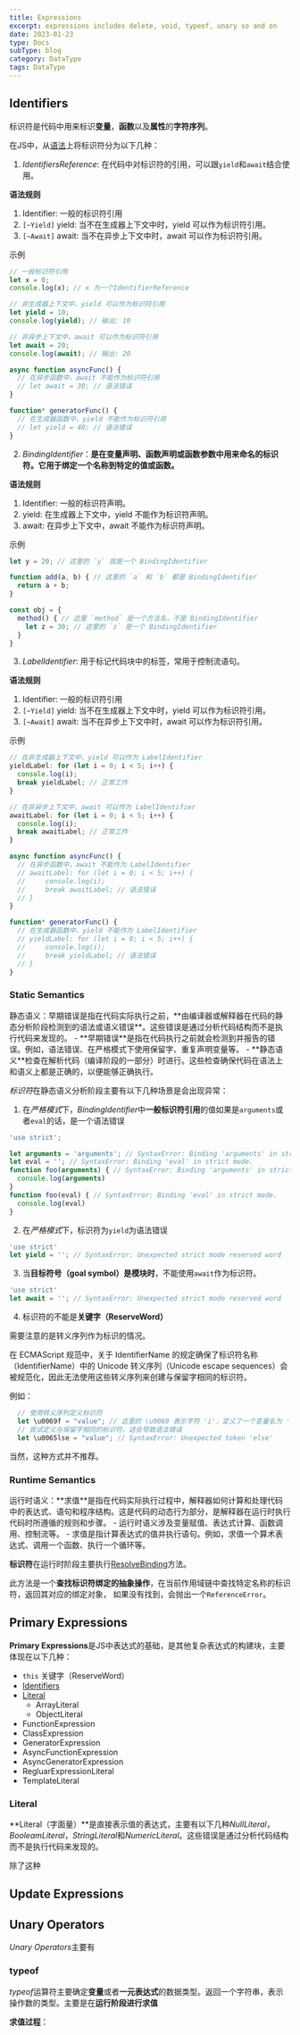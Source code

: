 ```yaml
---
title: Expressions
excerpt: expressions includes delete, void, typeof, unary so and on
date: 2023-01-23
type: Docs
subType: blog
category: DataType
tags: DataType
---
```



## Identifiers

标识符是代码中用来标识**变量**，**函数**以及**属性**的**字符序列**。

在JS中，从[语法](https://tc39.es/ecma262/#sec-identifiers)上将标识符分为以下几种：

1. *IdentifiersReference*: 在代码中对标识符的引用，可以跟`yield`和`await`结合使用。

**语法规则**
1. Identifier: 一般的标识符引用
2. `[~Yield]` yield: 当不在生成器上下文中时，yield 可以作为标识符引用。
3. `[~Await]` await: 当不在异步上下文中时，await 可以作为标识符引用。

<CodeStep step={1}>示例</CodeStep>

```ts
// 一般标识符引用
let x = 0;
console.log(x); // x 为一个IdentifierReference

// 非生成器上下文中，yield 可以作为标识符引用
let yield = 10;
console.log(yield); // 输出: 10

// 非异步上下文中，await 可以作为标识符引用
let await = 20;
console.log(await); // 输出: 20

async function asyncFunc() {
  // 在异步函数中，await 不能作为标识符引用
  // let await = 30; // 语法错误
}

function* generatorFunc() {
  // 在生成器函数中，yield 不能作为标识符引用
  // let yield = 40; // 语法错误
}
```

2. *BindingIdentifier*：**是在变量声明、函数声明或函数参数中用来命名的标识符。它用于绑定一个名称到特定的值或函数。**

**语法规则**
1. Identifier: 一般的标识符声明。
2. yield: 在生成器上下文中，yield 不能作为标识符声明。
3. await: 在异步上下文中，await 不能作为标识符声明。

<CodeStep step={1}>示例</CodeStep>

```ts
let y = 20; // 这里的 `y` 就是一个 BindingIdentifier

function add(a, b) { // 这里的 `a` 和 `b` 都是 BindingIdentifier
  return a + b;
}

const obj = {
  method() { // 这里 `method` 是一个方法名，不是 BindingIdentifier
    let z = 30; // 这里的 `z` 是一个 BindingIdentifier
  }
}
```

3. *LabelIdentifier*: 用于标记代码块中的标签，常用于控制流语句。

**语法规则**
1. Identifier: 一般的标识符引用
2. `[~Yield]` yield: 当不在生成器上下文中时，yield 可以作为标识符引用。
3. `[~Await]` await: 当不在异步上下文中时，await 可以作为标识符引用。

<CodeStep step={1}>示例</CodeStep>

```ts
// 在非生成器上下文中，yield 可以作为 LabelIdentifier
yieldLabel: for (let i = 0; i < 5; i++) {
  console.log(i);
  break yieldLabel; // 正常工作
}

// 在非异步上下文中，await 可以作为 LabelIdentifier
awaitLabel: for (let i = 0; i < 5; i++) {
  console.log(i);
  break awaitLabel; // 正常工作
}

async function asyncFunc() {
  // 在异步函数中，await 不能作为 LabelIdentifier
  // awaitLabel: for (let i = 0; i < 5; i++) {
  //     console.log(i);
  //     break awaitLabel; // 语法错误
  // }
}

function* generatorFunc() {
  // 在生成器函数中，yield 不能作为 LabelIdentifier
  // yieldLabel: for (let i = 0; i < 5; i++) {
  //     console.log(i);
  //     break yieldLabel; // 语法错误
  // }
}
```

### Static Semantics

<Note>
  静态语义：早期错误是指在代码实际执行之前，**由编译器或解释器在代码的静态分析阶段检测到的语法或语义错误**。这些错误是通过分析代码结构而不是执行代码来发现的。
  - **早期错误**是指在代码执行之前就会检测到并报告的错误。例如，语法错误、在严格模式下使用保留字、重复声明变量等。
  - **静态语义**检查在解析代码（编译阶段的一部分）时进行。这些检查确保代码在语法上和语义上都是正确的，以便能够正确执行。
</Note>

*标识符*在静态语义分析阶段主要有以下几种场景是会出现异常：
1. 在*严格模式*下，*BindingIdentifier*中**一般标识符引用**的值如果是`arguments`或者`eval`的话，是一个语法错误
```js
'use strict';

let arguments = 'arguments'; // SyntaxError: Binding 'arguments' in strict mode.
let eval = ''; // SyntaxError: Binding 'eval' in strict mode.
function foo(arguments) { // SyntaxError: Binding 'arguments' in strict mode.
  console.log(arguments)
}
function foo(eval) { // SyntaxError: Binding 'eval' in strict mode.
  console.log(eval)
}
```

2. 在*严格模式*下，标识符为`yield`为语法错误

```js
'use strict'
let yield = ''; // SyntaxError: Unexpected strict mode reserved word
```

3. 当**目标符号（goal symbol）是模块时**，不能使用`await`作为标识符。
```js
'use strict'
let await = ''; // SyntaxError: Unexpected strict mode reserved word
```

4. 标识符的不能是**关键字（ReserveWord）**

需要注意的是转义序列作为标识的情况。

<Note>
  在 ECMAScript 规范中，关于 IdentifierName 的规定确保了标识符名称（IdentifierName）中的 Unicode
  转义序列（Unicode escape sequences）会被规范化，因此无法使用这些转义序列来创建与保留字相同的标识符。

  例如：
  ```js
    // 使用转义序列定义标识符
    let \u0069f = "value"; // 这里的 \u0069 表示字符 'i'，定义了一个变量名为 'if'
    // 尝试定义与保留字相同的标识符，这会导致语法错误
    let \u0065lse = "value"; // SyntaxError: Unexpected token 'else'
  ```
  当然，这种方式并不推荐。
</Note>


### Runtime Semantics

<Note>
  运行时语义：**求值**是指在代码实际执行过程中，解释器如何计算和处理代码中的表达式、语句和程序结构。这是代码的动态行为部分，是解释器在运行时执行代码时所遵循的规则和步骤。
  - 运行时语义涉及变量赋值、表达式计算、函数调用、控制流等。
  - 求值是指计算表达式的值并执行语句。例如，求值一个算术表达式、调用一个函数、执行一个循环等。
</Note>

**标识符**在运行时阶段主要执行[ResolveBinding](/docs/asyncPerformance/executeContext/context#resolvebinding)方法。

此方法是一个**查找标识符绑定的抽象操作**，在当前作用域链中查找特定名称的标识符，返回其对应的绑定对象，
如果没有找到，会抛出一个`ReferenceError`。



## Primary Expressions

**Primary Expressions**是JS中表达式的基础，是其他复杂表达式的构建块，主要体现在以下几种：
- `this` 关键字（ReserveWord）
- [Identifiers](#Identifiers)
- [Literal](/docs/typeGrammar/grammar/lexical#literals)
  - ArrayLiteral
  - ObjectLiteral
- FunctionExpression
- ClassExpression
- GeneratorExpression
- AsyncFunctionExpression
- AsyncGeneratorExpression
- RegluarExpressionLiteral
- TemplateLiteral


### Literal

**Literal（字面量）**是直接表示值的表达式，主要有以下几种*NullLiteral*，*BooleamLiteral*，*StringLiteral*和*NumericLiteral*。这些错误是通过分析代码结构而不是执行代码来发现的。

除了这种






## Update Expressions




## Unary Operators

*Unary Operators*主要有



### typeof

*typeof*运算符主要确定**变量**或者**一元表达式**的数据类型。返回一个字符串，表示操作数的类型。主要是在**运行阶段进行求值**

**求值过程**：


